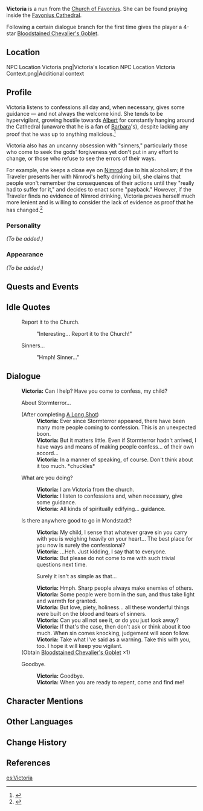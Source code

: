 {{Meta
<!-- REMOVE THIS TEMPLATE AFTER ADDING MISSING INFO -->
|missing_NPC_profile  = yes
}}
{{Character Infobox
|type             = NPC
|image            = NPC Victoria.png
|region           = Mondstadt
|affiliation      = Church of Favonius
|title            = Nun
|dialoguereward   = {{Card|Bloodstained Chevalier's Goblet|1|quality=4}}
|voiceEN          = [[imdb:nm7116087|Christie Cate]]<ref>Image: [[:File:Email Christie Cate NPC Confirmation.png|EN VA Self Announcement]]</ref>
|voiceJP          = [http://amuleto.jp/talents/hatorimami.html Hatori Mami ({{ja|羽鳥 まみ}})]<ref name="Hatori Mami">Amuleto: [http://amuleto.jp/talents/hatorimami.html JP VA's Profile]</ref>
}}
'''Victoria''' is a nun from the [[Church of Favonius]]. She can be found praying inside the [[Favonius Cathedral]].

Following a certain dialogue branch for the first time gives the player a 4-star [[Bloodstained Chevalier's Goblet]].

==Location==
<gallery>
NPC Location Victoria.png|Victoria's location
NPC Location Victoria Context.png|Additional context
</gallery>

==Profile==
<!-- detailed story/lore information goes here -->
Victoria listens to confessions all day and, when necessary, gives some guidance &mdash; and not always the welcome kind. She tends to be hypervigilant, growing hostile towards [[Albert]] for constantly hanging around the Cathedral (unaware that he is a fan of [[Barbara]]'s), despite lacking any proof that he was up to anything malicious.<ref>{{Ref/Quest|Stop, Albert. Stop!}}</ref>

Victoria also has an uncanny obsession with "sinners," particularly those who come to seek the gods' forgiveness yet don't put in any effort to change, or those who refuse to see the errors of their ways.

For example, she keeps a close eye on [[Nimrod]] due to his alcoholism; if the Traveler presents her with Nimrod's hefty drinking bill, she claims that people won't remember the consequences of their actions until they "really had to suffer for it," and decides to enact some "payback." However, if the Traveler finds no evidence of Nimrod drinking, Victoria proves herself much more lenient and is willing to consider the lack of evidence as proof that he has changed.<ref>{{Ref/Quest|Presumption of Innocence}}</ref>

===Personality===
''(To be added.)''

===Appearance===
''(To be added.)''

==Quests and Events==
{{Quests and Events}}

==Idle Quotes==
{{Dialogue start}}
: {{DIcon|Idle}} Report it to the Church.
:: {{A|VO Victoria 01.ogg}} "Interesting... Report it to the Church!"
: {{DIcon|Idle}} Sinners...
:: {{A|VO Victoria 02.ogg}} "Hmph! Sinner..."
{{Dialogue end}}

==Dialogue==
{{Dialogue start}}
:'''Victoria:''' Can I help? Have you come to confess, my child?
:{{DIcon}} About Stormterror...
:;(After completing [[A Long Shot]])
::'''Victoria:''' Ever since Stormterror appeared, there have been many more people coming to confession. This is an unexpected boon.
::'''Victoria:''' But it matters little. Even if Stormterror hadn't arrived, I have ways and means of making people confess... of their own accord...
::'''Victoria:''' In a manner of speaking, of course. Don't think about it too much. *chuckles*
:{{DIcon}} What are you doing?
::'''Victoria:''' I am Victoria from the church.
::'''Victoria:''' I listen to confessions and, when necessary, give some guidance.
::'''Victoria:''' All kinds of spiritually edifying... guidance.
:{{DIcon}} Is there anywhere good to go in Mondstadt?
::'''Victoria:''' My child, I sense that whatever grave sin you carry with you is weighing heavily on your heart... The best place for you now is surely the confessional?
::'''Victoria:''' ...Heh. Just kidding, I say that to everyone.
::'''Victoria:''' But please do not come to me with such trivial questions next time.
::{{DIcon|Reward}} Surely it isn't as simple as that...
::'''Victoria:''' Hmph. Sharp people always make enemies of others.
::'''Victoria:''' Some people were born in the sun, and thus take light and warmth for granted.
::'''Victoria:''' But love, piety, holiness... all these wonderful things were built on the blood and tears of sinners.
::'''Victoria:''' Can you all not see it, or do you just look away?
::'''Victoria:''' If that's the case, then don't ask or think about it too much. When sin comes knocking, judgement will soon follow.
::'''Victoria:''' Take what I've said as a warning. Take this with you, too. I hope it will keep you vigilant.
:;(Obtain [[Bloodstained Chivalry|Bloodstained Chevalier's Goblet]] ×1)
:{{DIcon}} Goodbye.
::'''Victoria:''' Goodbye.
::'''Victoria:''' When you are ready to repent, come and find me!
{{Dialogue end}}

==Character Mentions==
{{Character Mentions}}

==Other Languages==
{{Other Languages
|default_hidden = 1
|en      = Victoria
|zhs     = 维多利亚
|zhs_rm  = Wéiduōlìyà
|zht     = 維多利亞
|zht_rm  = Wéiduōlìyà
|ja      = ヴィクトリア
|ja_rm   = Vikutoria
|ko      = 빅토리아
|ko_rm   = Biktoria
|es      = Victoria
|fr      = Victoria
|ru      = Виктория
|th      = Victoria
|vi      = Victoria
|de      = Victoria
|id      = Victoria
|pt      = Victoria
|tr      = Victoria
|it      = Victoria
}}

==Change History==
{{Change History|1.0}}

==References==
{{Reflist}}

[[es:Victoria]]